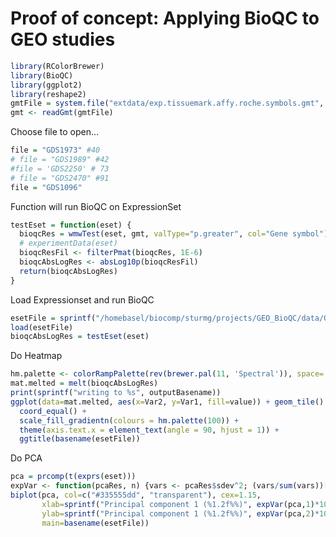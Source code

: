 Proof of concept: Applying BioQC to GEO studies
===============================================

```r
library(RColorBrewer)
library(BioQC)
library(ggplot2)
library(reshape2)
gmtFile = system.file("extdata/exp.tissuemark.affy.roche.symbols.gmt", package="BioQC")
gmt <- readGmt(gmtFile)
```

Choose file to open...
```r
file = "GDS1973" #40
# file = "GDS1989" #42
#file = 'GDS2250' # 73
# file = "GDS2470" #91
file = "GDS1096"
```

Function will run BioQC on ExpressionSet
```r
testEset = function(eset) {
  bioqcRes = wmwTest(eset, gmt, valType="p.greater", col="Gene symbol")
  # experimentData(eset)
  bioqcResFil <- filterPmat(bioqcRes, 1E-6)
  bioqcAbsLogRes <- absLog10p(bioqcResFil)
  return(bioqcAbsLogRes)
}
```

Load Expressionset and run BioQC
```r
esetFile = sprintf("/homebasel/biocomp/sturmg/projects/GEO_BioQC/data/GDS_tissue/%s.Rdata", file)
load(esetFile)
bioqcAbsLogRes = testEset(eset)
```

Do Heatmap
```r
hm.palette <- colorRampPalette(rev(brewer.pal(11, 'Spectral')), space='Lab')  
mat.melted = melt(bioqcAbsLogRes)
print(sprintf("writing to %s", outputBasename))
ggplot(data=mat.melted, aes(x=Var2, y=Var1, fill=value)) + geom_tile() +
  coord_equal() +
  scale_fill_gradientn(colours = hm.palette(100)) +
  theme(axis.text.x = element_text(angle = 90, hjust = 1)) +
  ggtitle(basename(esetFile))
```

Do PCA
```r
pca = prcomp(t(exprs(eset)))
expVar <- function(pcaRes, n) {vars <- pcaRes$sdev^2; (vars/sum(vars))[n]}
biplot(pca, col=c("#335555dd", "transparent"), cex=1.15,
       xlab=sprintf("Principal component 1 (%1.2f%%)", expVar(pca,1)*100),
       ylab=sprintf("Principal component 1 (%1.2f%%)", expVar(pca,2)*100),
       main=basename(esetFile))
```